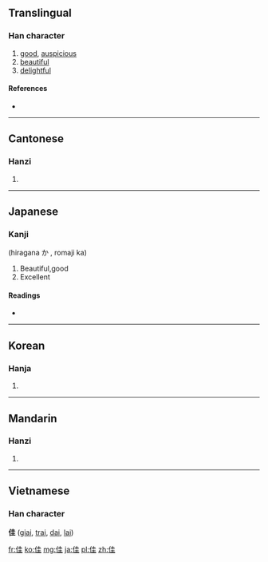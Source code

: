 ==Translingual==

===Han character===
{{Han char|rn=9|rad=人|as=06|sn=8|four=2421<sub>4</sub>|canj=人土土 (OGG)}}

# [[good]], [[auspicious]]
# [[beautiful]]
# [[delightful]]

====References====
* {{Han ref|kx=0100.180|dkj=00557|dj=0212.130|hdz=10143.160|uh=4F73|ud=20339|bh=A8CE|bd=43214}}

----

==Cantonese==

===Hanzi===
{{yue-hanzi|jyut=|y=gaai1}}

# {{defn|Cantonese|sort=人06}}

----

==Japanese==

===Kanji===
{{ja-kanji|grade=c|rs=人06}}  (hiragana か , romaji ka)

# Beautiful,good
# Excellent

====Readings====
* {{ja-readings|on=[[か]] (ka)|kun=[[よい]] (yoi)}}

----

==Korean==

===Hanja===
{{ko-hanja|hangeul=[[가]], [[개]]|rv=ga, gae|mr=ka, kae}}

# {{defn|Korean|sort=人06}}

----

==Mandarin==

===Hanzi===
{{cmn-hanzi|pin=[[jia]] ([[jia5]])|wg=chia<sup>5</sup>}}

# {{defn|Mandarin|sort=人06}}

----

==Vietnamese==
===Han character===
'''佳''' ([[giai]], [[trai]], [[dai]], [[lai]])

[[fr:佳]]
[[ko:佳]]
[[mg:佳]]
[[ja:佳]]
[[pl:佳]]
[[zh:佳]]